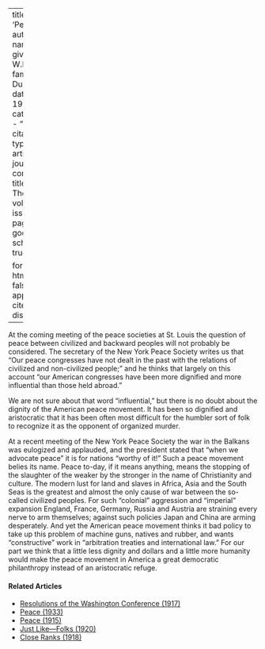 
---
title: 'Peace'
author:
  - name:
      given: W.E.B.
      family: Du Bois
date: May 1913
categories: 
  - ""
citation: 
  type: article-journal
  container-title: The Crisis
  volume: 6
  issue: 1
  page: 26
google-scholar: true

format:
  html:
    toc: false
    appendix-cite-as: display
---



At the coming meeting of the peace societies at St. Louis the question of peace between civilized and backward peoples will not probably be considered. The secretary of the New York Peace Society writes us that "Our peace congresses have not dealt in the past with the relations of civilized and non-civilized people;" and he thinks that largely on this account "our American congresses have been more dignified and more influential than those held abroad."

We are not sure about that word "influential," but there is no doubt about the dignity of the American peace movement. It has been so dignified and aristocratic that it has been often most difficult for the humbler sort of folk to recognize it as the opponent of organized murder.

At a recent meeting of the New York Peace Society the war in the Balkans was eulogized and applauded, and the president stated that "when we advocate peace" it is for nations "worthy of it!" Such a peace movement belies its name. Peace to-day, if it means anything, means the stopping of the slaughter of the weaker by the stronger in the name of Christianity and culture. The modern lust for land and slaves in Africa, Asia and the South Seas is the greatest and almost the only cause of war between the so-called civilized peoples. For such "colonial" aggression and "imperial" expansion England, France, Germany, Russia and Austria are straining every nerve to arm themselves; against such policies Japan and China are arming desperately. And yet the American peace movement thinks it bad policy to take up this problem of machine guns, natives and rubber, and wants "constructive" work in "arbitration treaties and international law." For our part we think that a little less dignity and dollars and a little more humanity would make the peace movement in America a great democratic philanthropy instead of an aristocratic refuge.

<!-- Similar articles start here -->
<div  class="clear-wrap"></div>

#### Related Articles

* [Resolutions of the Washington Conference (1917)](/Volumes/14/02/resolutions.html)
* [Peace (1933)](/Volumes/40/12/peace.html)
* [Peace (1915)](/Volumes/10/01/peace.html)
* [Just Like---Folks (1920)](/Volumes/19/05/just_like_folks.html)
* [Close Ranks (1918)](/Volumes/16/03/close_ranks.html)

<!-- Similar articles end here -->
